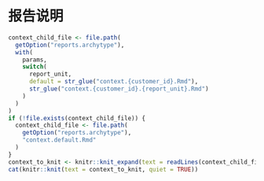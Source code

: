 # 报告说明

```r
context_child_file <- file.path(
  getOption("reports.archytype"),
  with(
    params,
    switch(
      report_unit,
      default = str_glue("context.{customer_id}.Rmd"),
      str_glue("context.{customer_id}.{report_unit}.Rmd")
    )
  )
)
if (!file.exists(context_child_file)) {
  context_child_file <- file.path(
    getOption("reports.archytype"),
    "context.default.Rmd"
  )
}
context_to_knit <- knitr::knit_expand(text = readLines(context_child_file, encoding = "UTF-8"))
cat(knitr::knit(text = context_to_knit, quiet = TRUE))
```

